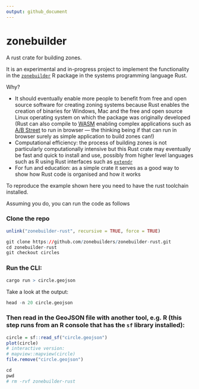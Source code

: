 ```yaml
---
output: github_document
---
```


# zonebuilder

A rust crate for building zones.

It is an experimental and in-progress project to implement the functionality in the [`zonebuilder`](https://zonebuilders.github.io/zonebuilder/) R package in the systems programming language Rust.

Why?

- It should eventually enable more people to benefit from free and open source software for creating zoning systems because Rust enables the creation of binaries for Windows, Mac and the free and open source Linux operating system on which the package was originally developed (Rust can also compile to [WASM](https://webassembly.org/) enabling complex applications such as [A/B Street](https://github.com/a-b-street/abstreet) to run in browser --- the thinking being if that can run in browser surely as simple application to build zones can!)
- Computational efficiency: the process of building zones is not particularly computationally intensive but this Rust crate may eventually be fast and quick to install and use, possibly from higher level languages such as R using Rust interfaces such as [`extendr`](https://github.com/extendr/extendr)
- For fun and education: as a simple crate it serves as a good way to show how Rust code is organised and how it works

To reproduce the example shown here you need to have the rust toolchain installed.

Assuming you do, you can run the code as follows

### Clone the repo

```r
unlink("zonebuilder-rust", recursive = TRUE, force = TRUE)
```


```r
git clone https://github.com/zonebuilders/zonebuilder-rust.git
cd zonebuilder-rust
git checkout circles
```


### Run the CLI:

```r
cargo run > circle.geojson
```

Take a look at the output:

```r
head -n 20 circle.geojson
```

### Then read in the GeoJSON file with another tool, e.g. R (this step runs from an R console that has the `sf` library installed):

```r
circle = sf::read_sf("circle.geojson")
plot(circle)
# interactive version:
# mapview::mapview(circle)
file.remove("circle.geojson")
```

<!-- ## Tidy up -->

```r
cd 
pwd
# rm -rvf zonebuilder-rust
```



<!--
The crate template was made with the following command:

```bash
cargo new --lib zonebuilder
```

```bash
mv -v zonebuilder/* .               
# renamed 'zonebuilder/Cargo.toml' -> './Cargo.toml'
# renamed 'zonebuilder/src' -> './src'
```

Edit the .rs files in src folder.

Then run:

```bash
cargo test
```

-->
